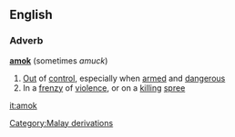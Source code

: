 ==English==
===Adverb===
{{wikipedia}}
'''[[amok]]''' (sometimes ''amuck'')
#[[Out]] of [[control]], especially when [[armed]] and [[dangerous]]
#In a [[frenzy]] of [[violence]], or on a [[killing]] [[spree]]
[[Category:Malay derivations]]

[[it:amok]]